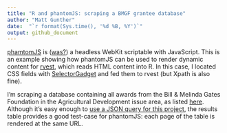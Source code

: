 ```yaml
---
title: "R and phantomJS: scraping a BMGF grantee database"
author: "Matt Gunther"
date:  "`r format(Sys.time(), '%d %B, %Y')`"
output: github_document
---
```


[phamtomJS](https://github.com/ariya/phantomjs) is ([was?](https://github.com/ariya/phantomjs/issues/15344)) a headless WebKit scriptable with JavaScript. This is an example showing how phantomJS can be used to render dynamic content for  [rvest](https://blog.rstudio.com/2014/11/24/rvest-easy-web-scraping-with-r/), which reads HTML content into R. In this case, I located CSS fields with [SelectorGadget](https://selectorgadget.com/) and fed them to rvest (but Xpath is also fine). 

I'm scraping a database containing all awards from the Bill & Melinda Gates Foundation in the Agricultural Development issue area, as listed [here](https://www.gatesfoundation.org/how-we-work/quick-links/grants-database#q/issue=Agricultural%20Development). Although it's easy enough to [use a JSON query for this project](https://github.com/mgunther87/bmgf_scrape), the results table provides a good test-case for phantomJS: each page of the table is rendered at the same URL.